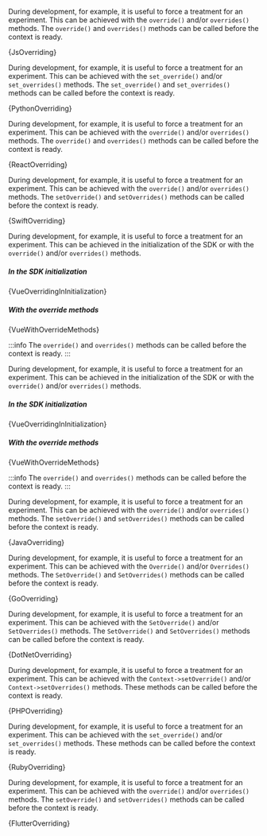 











<Tabs groupId="language">

<TabItem value="js" label="Javascript">

During development, for example, it is useful to force a treatment for an
experiment. This can be achieved with the `override()` and/or `overrides()`
methods. The `override()` and `overrides()` methods can be called before the context is
ready.

<CodeBlock language="js">{JsOverriding}</CodeBlock>

</TabItem>

<TabItem value="python" label="Python3">

During development, for example, it is useful to force a treatment for an
experiment. This can be achieved with the `set_override()` and/or `set_overrides()`
methods. The `set_override()` and `set_overrides()` methods can be called before the context is
ready.

<CodeBlock language="py">{PythonOverriding}</CodeBlock>

</TabItem>

<TabItem value="react" label="React">

During development, for example, it is useful to force a treatment for an
experiment. This can be achieved with the `override()` and/or `overrides()`
methods. The `override()` and `overrides()` methods can be called before the context is
ready.

<CodeBlock language="jsx">{ReactOverriding}</CodeBlock>

</TabItem>

<TabItem value="swift" label="Swift">

During development, for example, it is useful to force a treatment for an
experiment. This can be achieved with the `override()` and/or `overrides()`
methods. The `setOverride()` and `setOverrides()` methods can be called before
the context is ready.

<CodeBlock language="swift">{SwiftOverriding}</CodeBlock>

</TabItem>

<TabItem value="vue" label="Vue2">

During development, for example, it is useful to force a treatment for an
experiment. This can be achieved in the initialization of the SDK or with the
`override()` and/or `overrides()` methods.

##### In the SDK initialization

<CodeBlock language="js">{VueOverridingInInitialization}</CodeBlock>

##### With the override methods

<CodeBlock language="js">{VueWithOverrideMethods}</CodeBlock>

:::info
The `override()` and `overrides()` methods can be called before the context is ready.
:::

</TabItem>

<TabItem value="vue3" label="Vue3">

During development, for example, it is useful to force a treatment for an
experiment. This can be achieved in the initialization of the SDK or with the
`override()` and/or `overrides()` methods.

##### In the SDK initialization

<CodeBlock language="js">{VueOverridingInInitialization}</CodeBlock>

##### With the override methods

<CodeBlock language="js">{VueWithOverrideMethods}</CodeBlock>

:::info
The `override()` and `overrides()` methods can be called before the context is ready.
:::

</TabItem>

<TabItem value="java" label="Java">

During development, for example, it is useful to force a treatment for an
experiment. This can be achieved with the `override()` and/or `overrides()`
methods. The `setOverride()` and `setOverrides()` methods can be called before
the context is ready.

<CodeBlock language="java">{JavaOverriding}</CodeBlock>

</TabItem>

<TabItem value="go" label="Go">

During development, for example, it is useful to force a treatment for an
experiment. This can be achieved with the `Override()` and/or `Overrides()`
methods. The `SetOverride()` and `SetOverrides()` methods can be called before
the context is ready.

<CodeBlock language="go">{GoOverriding}</CodeBlock>

</TabItem>

<TabItem value="dotnet" label=".NET">

During development, for example, it is useful to force a treatment for an
experiment. This can be achieved with the `SetOverride()` and/or
`SetOverrides()` methods. The `SetOverride()` and `SetOverrides()` methods can
be called before the context is ready.

<CodeBlock language="csharp">{DotNetOverriding}</CodeBlock>

</TabItem>

<TabItem value="php" label="PHP">

During development, for example, it is useful to force a treatment for an
experiment. This can be achieved with the `Context->setOverride()` and/or
`Context->setOverrides()` methods. These methods can be called before the
context is ready.

<CodeBlock language="php">{PHPOverriding}</CodeBlock>

</TabItem>

<TabItem value="ruby" label="Ruby">

During development, for example, it is useful to force a treatment for an
experiment. This can be achieved with the `set_override()` and/or
`set_overrides()` methods. These methods can be called before the context is
ready.

<CodeBlock language="ruby">{RubyOverriding}</CodeBlock>

</TabItem>

<TabItem value="flutter" label="Flutter/Dart">

During development, for example, it is useful to force a treatment for an 
experiment. This can be achieved with the `override()` and/or `overrides()` 
methods. The `setOverride()` and `setOverrides()` methods can be called before 
the context is ready.

<CodeBlock language="dart">{FlutterOverriding}</CodeBlock>

</TabItem>

</Tabs>
